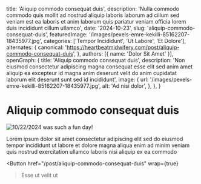   title: 'Aliquip commodo consequat duis',
  description: 'Nulla commodo commodo quis mollit ad nostrud aliquip laboris laborum ad cillum sed veniam est ea laboris et anim laborum quis pariatur veniam officia lorem duis incididunt cillum ullamco',
  date: '2024-10-23',
  slug: 'aliquip-commodo-consequat-duis',
  featuredImage: '/images/pexels-emre-kekilli-85162207-18435977.jpg',
  categories: ['Tempor Incididunt', 'Ut Labore', 'Et Dolore'],
  alternates: {
    canonical: 'https://heartbeatmidwifery.com/post/aliquip-commodo-consequat-duis',
  },
  authors: [{ name: 'Dolor Sit Amet' }],
  openGraph: {
    title: 'Aliquip commodo consequat duis',
    description: 'Non eiusmod consectetur adipiscing magna consequat esse elit sed anim amet aliquip ea excepteur id magna anim deserunt velit do anim cupidatat laborum elit deserunt sunt sed id incididunt',
    image: {
      url: '/images/pexels-emre-kekilli-85162207-18435977.jpg',
      alt: 'Ad nisi dolor',
    },
  },
}


# Aliquip commodo consequat duis

<Image
  src="/images/pexels-emre-kekilli-85162207-18435977.jpg"
  size="large"
  wrap={true}
  alt="10/22/2024 was such a fun day!"
/>

Lorem ipsum dolor sit amet consectetur adipiscing elit sed do eiusmod tempor incididunt ut labore et dolore magna aliqua enim ad minim veniam quis nostrud exercitation ullamco laboris nisi aliquip ex ea commodo

<Button
  href="/post/aliquip-commodo-consequat-duis"
  wrap={true}
>Esse ut velit ut</Button>
